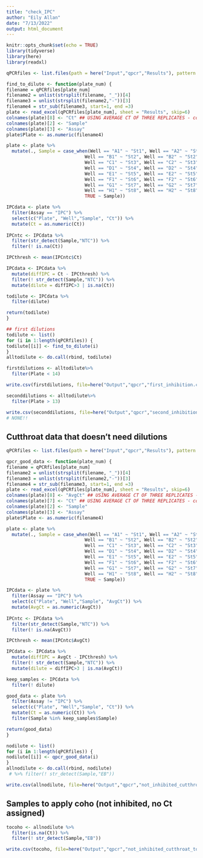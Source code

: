 ```yaml
---
title: "check_IPC"
author: "Eily Allan"
date: "7/13/2022"
output: html_document
---
```


```r
knitr::opts_chunk$set(echo = TRUE)
library(tidyverse)
library(here)
library(readxl)
```

```r
qPCRfiles <- list.files(path = here("Input","qpcr","Results"), pattern = "*data", recursive = T, full.names = T)

find_to_dilute <- function(plate_num) {
filename = qPCRfiles[plate_num]
filename2 = unlist(strsplit(filename, "_"))[4]
filename3 = unlist(strsplit(filename2,"-"))[3]
filename4 = str_sub(filename3, start=1, end =3)
plate <- read_excel(qPCRfiles[plate_num], sheet = "Results", skip=6)
colnames(plate)[8] <- "Ct" ## USING AVERAGE CT OF THREE REPLICATES - could go back and do if even just one replicate 
colnames(plate)[2] <- "Sample"
colnames(plate)[3] <- "Assay"
plate$Plate <- as.numeric(filename4)

plate <- plate %>% 
  mutate(., Sample = case_when(Well == "A1" ~ "St1", Well == "A2" ~ "St1", Well == "A3" ~ "St1",
                             Well == "B1" ~ "St2", Well == "B2" ~ "St2", Well == "B3" ~ "St2",
                             Well == "C1" ~ "St3", Well == "C2" ~ "St3", Well == "C3" ~ "St3",
                             Well == "D1" ~ "St4", Well == "D2" ~ "St4", Well == "D3" ~ "St4",
                             Well == "E1" ~ "St5", Well == "E2" ~ "St5", Well == "E3" ~ "St5",
                             Well == "F1" ~ "St6", Well == "F2" ~ "St6", Well == "F3" ~ "St6",
                             Well == "G1" ~ "St7", Well == "G2" ~ "St7", Well == "G3" ~ "St7",
                             Well == "H1" ~ "St8", Well == "H2" ~ "St8", Well == "H3" ~ "St8",
                             TRUE ~ Sample))

IPCdata <- plate %>% 
  filter(Assay == "IPC") %>% 
  select(c("Plate", "Well","Sample", "Ct")) %>% 
  mutate(Ct = as.numeric(Ct)) 
  
IPCntc <- IPCdata %>% 
  filter(str_detect(Sample,"NTC")) %>% 
  filter(! is.na(Ct)) 

IPCthresh <- mean(IPCntc$Ct)

IPCdata <- IPCdata %>% 
  mutate(diffIPC = Ct - IPCthresh) %>% 
  filter(! str_detect(Sample,"NTC")) %>%
  mutate(dilute = diffIPC>3 | is.na(Ct)) 

todilute <- IPCdata %>% 
  filter(dilute)

return(todilute)
}

## first dilutions
todilute <- list()
for (i in 1:length(qPCRfiles)) { 
todilute[[i]] <- find_to_dilute(i)
}
alltodilute <- do.call(rbind, todilute)

firstdilutions <- alltodilute%>% 
  filter(Plate < 14)

write.csv(firstdilutions, file=here("Output","qpcr","first_inhibition.csv"), row.names=FALSE)

seconddilutions <- alltodilute%>% 
  filter(Plate > 13)

write.csv(seconddilutions, file=here("Output","qpcr","second_inhibition.csv"), row.names=FALSE)
# NONE!! 

```

## Cutthroat data that doesn't need dilutions 

```r
qPCRfiles <- list.files(path = here("Input","qpcr","Results"), pattern = "*data", recursive = T, full.names = T)

qpcr_good_data <- function(plate_num) {
filename = qPCRfiles[plate_num]
filename2 = unlist(strsplit(filename, "_"))[4]
filename3 = unlist(strsplit(filename2,"-"))[3]
filename4 = str_sub(filename3, start=1, end =3)
plate <- read_excel(qPCRfiles[plate_num], sheet = "Results", skip=6)
colnames(plate)[8] <- "AvgCt" ## USING AVERAGE CT OF THREE REPLICATES - could go back and do if even just one replicate 
colnames(plate)[7] <- "Ct" ## USING AVERAGE CT OF THREE REPLICATES - could go back and do if even just one replicate 
colnames(plate)[2] <- "Sample"
colnames(plate)[3] <- "Assay"
plate$Plate <- as.numeric(filename4)

plate <- plate %>% 
  mutate(., Sample = case_when(Well == "A1" ~ "St1", Well == "A2" ~ "St1", Well == "A3" ~ "St1",
                             Well == "B1" ~ "St2", Well == "B2" ~ "St2", Well == "B3" ~ "St2",
                             Well == "C1" ~ "St3", Well == "C2" ~ "St3", Well == "C3" ~ "St3",
                             Well == "D1" ~ "St4", Well == "D2" ~ "St4", Well == "D3" ~ "St4",
                             Well == "E1" ~ "St5", Well == "E2" ~ "St5", Well == "E3" ~ "St5",
                             Well == "F1" ~ "St6", Well == "F2" ~ "St6", Well == "F3" ~ "St6",
                             Well == "G1" ~ "St7", Well == "G2" ~ "St7", Well == "G3" ~ "St7",
                             Well == "H1" ~ "St8", Well == "H2" ~ "St8", Well == "H3" ~ "St8",
                             TRUE ~ Sample))

IPCdata <- plate %>% 
  filter(Assay == "IPC") %>% 
  select(c("Plate", "Well","Sample", "AvgCt")) %>% 
  mutate(AvgCt = as.numeric(AvgCt)) 
  
IPCntc <- IPCdata %>% 
  filter(str_detect(Sample,"NTC")) %>% 
  filter(! is.na(AvgCt)) 

IPCthresh <- mean(IPCntc$AvgCt)

IPCdata <- IPCdata %>% 
  mutate(diffIPC = AvgCt - IPCthresh) %>% 
  filter(! str_detect(Sample,"NTC")) %>%
  mutate(dilute = diffIPC>3 | is.na(AvgCt)) 

keep_samples <- IPCdata %>% 
  filter(! dilute) 

good_data <- plate %>% 
  filter(Assay != "IPC") %>% 
  select(c("Plate", "Well","Sample", "Ct")) %>% 
  mutate(Ct = as.numeric(Ct)) %>% 
  filter(Sample %in% keep_samples$Sample) 

return(good_data)
}

nodilute <- list()
for (i in 1:length(qPCRfiles)) { 
nodilute[[i]] <- qpcr_good_data(i)
}
allnodilute <- do.call(rbind, nodilute)  
 # %>% filter(! str_detect(Sample,"EB"))

write.csv(allnodilute, file=here("Output","qpcr","not_inhibited_cutthroat.csv"), row.names=FALSE)

```

## Samples to apply coho (not inhibited, no Ct assigned)

```r

tocoho <- allnodilute %>% 
  filter(is.na(Ct)) %>% 
  filter(! str_detect(Sample,"EB"))

write.csv(tocoho, file=here("Output","qpcr","not_inhibited_cutthroat_to_coho.csv"), row.names=FALSE)
```

